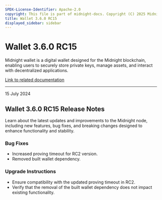 ```yaml
---
SPDX-License-Identifier: Apache-2.0
copyright: This file is part of midnight-docs. Copyright (C) 2025 Midnight Foundation. Licensed under the Apache License, Version 2.0 (the "License"); You may not use this file except in compliance with the License. You may obtain a copy of the License at http://www.apache.org/licenses/LICENSE-2.0 Unless required by applicable law or agreed to in writing, software distributed under the License is distributed on an "AS IS" BASIS, WITHOUT WARRANTIES OR CONDITIONS OF ANY KIND, either express or implied. See the License for the specific language governing permissions and limitations under the License.
title: Wallet 3.6.0 RC15
displayed_sidebar: sidebar
---
```


# Wallet 3.6.0 RC15

Midnight wallet is a digital wallet designed for the Midnight blockchain, enabling users to securely store private keys, manage assets, and interact with decentralized applications.

[Link to related documentation](../../learn/introduction/wallets)

---

<div 
  style={{
    marginTop: '0',
    fontSize: '1rem',
    fontWeight: 'normal',
    marginBottom: '0.5rem'
  }}
>
  15 July 2024
</div>

## Wallet 3.6.0 RC15 Release Notes

Learn about the latest updates and improvements to the Midnight node, including new features, bug fixes, and breaking changes designed to enhance functionality and stability.

### Bug Fixes

- Increased proving timeout for RC2 version.  
- Removed built wallet dependency.  

### Upgrade Instructions

- Ensure compatibility with the updated proving timeout in RC2.  
- Verify that the removal of the built wallet dependency does not impact existing functionality.  
